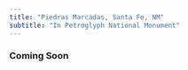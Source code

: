 ```yaml
---
title: "Piedras Marcadas, Santa Fe, NM"
subtitle: "In Petroglyph National Monument"
---
```


:::{.callout-info appearance="simple"}
### Coming Soon
:::
